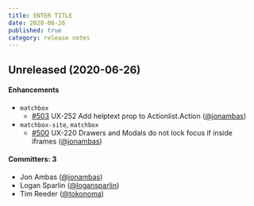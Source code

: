```yaml
---
title: ENTER TITLE
date: 2020-06-26
published: true
category: release notes
---
```


## Unreleased (2020-06-26)

#### Enhancements
* `matchbox`
  * [#503](https://github.com/SparkPost/matchbox/pull/503) UX-252 Add helptext prop to Actionlist.Action ([@jonambas](https://github.com/jonambas))
* `matchbox-site`, `matchbox`
  * [#500](https://github.com/SparkPost/matchbox/pull/500) UX-220 Drawers and Modals do not lock focus if inside iframes ([@jonambas](https://github.com/jonambas))

#### Committers: 3
- Jon Ambas ([@jonambas](https://github.com/jonambas))
- Logan Sparlin ([@logansparlin](https://github.com/logansparlin))
- Tim Reeder ([@tokonoma](https://github.com/tokonoma))
